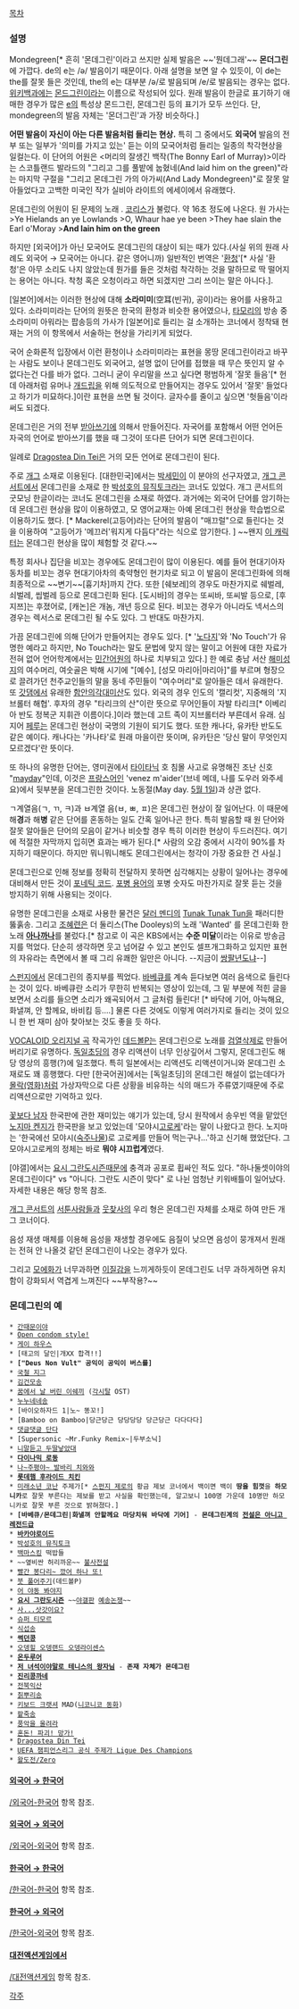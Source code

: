 [[목차]]
=== 설명 ===
Mondegreen[* 흔히 '몬데그린'이라고 쓰지만 실제 발음은 ~~'뭔데그래'~~ '''몬더그린'''에 가깝다. de의 e는 /ə/ 발음이기 때문이다. 아래 설명을 보면 알 수 있듯이, 이 de는 the를 잘못 들은 것인데, the의 e는 대부분 /ə/로 발음되며 /e/로 발음되는 경우는 없다. [[위키백과]]에는 [[몬드그린]]이라는 이름으로 작성되어 있다. 원래 발음이 한글로 표기하기 애매한 경우가 많은 [[e]]의 특성상 몬드그린, 몬데그린 등의 표기가 모두 쓰인다. 단, mondegreen의 발음 자체는 '몬더그린'과 가장 비슷하다.]

'''어떤 발음이 자신이 아는 다른 발음처럼 들리는 현상.''' 특히 그 중에서도 '''외국어''' 발음의 전부 또는 일부가 '의미를 가지고 있는' 듣는 이의 모국어처럼 들리는 일종의 착각현상을 일컬는다. 이 단어의 어원은 <머리의 잘생긴 백작(The Bonny Earl of Murray)>이라는 스코틀랜드 발라드의 "그리고 그를 풀밭에 눕혔네(And laid him on the green)"라는 마지막 구절을 "그리고 몬데그린 가의 아가씨(And Lady Mondegreen)"로 잘못 알아들었다고 고백한 미국인 작가 실비아 라이트의 에세이에서 유래했다.

{{{#!html
<iframe width="480" height="270" src="http://www.youtube.com/embed/IGfuvpgp7tw?feature=player_detailpage" frameborder="0" allowfullscreen></iframe>
}}}
몬데그린의 어원이 된 문제의 노래 <Earl of Moray>. [[코리스]]가 불렀다. 약 16초 정도에 나온다.
원 가사는 
>Ye Hielands an ye Lowlands
>O, Whaur hae ye been
>They hae slain the Earl o'Moray
>'''And lain him on the green'''

하지만 [외국어]가 아닌 모국어도 몬데그린의 대상이 되는 때가 있다.(사실 위의 원래 사례도 외국어 → 모국어는 아니다. 같은 영어니까) 일반적인 번역은 '[[환청]]'[* 사실 '환청'은 아무 소리도 나지 않았는데 뭔가를 들은 것처럼 착각하는 것을 말하므로 딱 떨어지는 용어는 아니다. 착청 혹은 오청이라고 하면 되겠지만 그리 쓰이는 말은 아니다.].

[일본어]에서는 이러한 현상에 대해 '''소라미미'''(空耳(빈귀), 공이)라는 용어를 사용하고 있다. 소라미미라는 단어의 원뜻은 한국의 환청과 비슷한 용어였으나, [[타모리]]의 방송 중 소라미미 아워라는 팝송등의 가사가 [일본어]로 들리는 걸 소개하는 코너에서 정착돼 현재는 거의 이 항목에서 서술하는 현상을 가리키게 되었다.

국어 순화론적 입장에서 이런 환청이나 소라미미라는 표현을 몽땅 몬데그린이라고 바꾸는 사람도 보이나 몬데그린도 외국어고, 설명 없이 단어를 접했을 때 무슨 뜻인지 알 수 없다는건 다를 바가 없다. 그러니 굳이 우리말을 쓰고 싶다면 평범하게 '잘못 들음'[* 헌데 아래처럼 유머나 [[개드립]]을 위해 의도적으로 만들어지는 경우도 있어서 '잘못' 들었다고 하기가 미묘하다.]이란 표현을 쓰면 될 것이다. 글자수를 줄이고 싶으면 '헛들음'이라 써도 되겠다.

몬데그린은 거의 전부 [[받아쓰기]]에 의해서 만들어진다. 자국어를 포함해서 어떤 언어든 자국의 언어로 받아쓰기를 했을 때 그것이 또다른 단어가 되면 몬데그린이다.

일례로 [[Dragostea Din Tei]]은 거의 모든 언어로 몬데그린이 된다.

주로 [[유머|개그]] 소재로 이용된다. [대한민국]에서는 [[박세민]]이 이 분야의 선구자였고, [[개그 콘서트]]에서 몬데그린을 소재로 한 [[박성호의 뮤직토크]]라는 코너도 있었다. 개그 콘서트의 굿모닝 한글이라는 코너도 몬데그린을 소재로 하였다. 과거에는 외국어 단어를 암기하는데 몬데그린 현상을 많이 이용하였고, 모 영어교재는 아예 몬데그린 현상을 학습법으로 이용하기도 했다. [* Mackerel(고등어)라는 단어의 발음이 "매끄럴"으로 들린다는 것을 이용하여 "고등어가 '메끄러'워지게 다듬다"라는 식으로 암기한다. ] ~~왠지 [[사오정(날아라 슈퍼보드)|이 캐릭터]]는 몬데그린 현상을 많이 체험할 것 같다.~~

특정 회사나 집단을 비꼬는 경우에도 몬데그린이 많이 이용된다. 예를 들어 현대기아자동차를 비꼬는 경우 현대기아차의 축약형인 현기차로 되고 이 발음이 몬데그린화에 의해 최종적으로 ~~변기~~[흉기차]까지 간다. 또한 [쉐보레]의 경우도 마찬가지로 쉐벌레, 쇠벌레, 씹벌레 등으로 몬데그린화 된다. [도시바]의 경우는 또씨바, 또씨발 등으로, [후지쯔]는 후졌어로, [캐논]은 개놈, 개년 등으로 된다. 비꼬는 경우가 아니라도 넥서스의 경우는 렉서스로 몬데그린 될 수도 있다. 그 반대도 마찬가지.

가끔 몬데그린에 의해 단어가 만들어지는 경우도 있다. [* '[[노다지]]'와 'No Touch'가 유명한 예라고 하지만, No Touch라는 말도 문법에 맞지 않는 말이고 어원에 대한 자료가 전혀 없어 언어학계에서는 [[민간어원]]의 하나로 치부되고 있다.] 한 예로 충남 서산 [http://www.haemi.or.kr/ 해미성지]의 여수머리, 여숫골은 박해 시기에 "[예수], [성모 마리아|마리아]"를 부르며 형장으로 끌려가던 천주교인들의 말을 동네 주민들이 "여수머리"로 알아들은 데서 유래한다. 또 [[갓댐]]에서 유래한 [[함안]]의[http://warstory.warfog.net/jab-10.htm 각대미산]도 있다. 외국의 경우 인도의 '캘리컷', 지중해의 '지브롤터 해협'. 후자의 경우 "타리크의 산"이란 뜻으로 무어인들이 자발 타리크[* 이베리아 반도 정복군 지휘관 이름이다.]이라 했는데 고트 족이 지브롤터라 부른데서 유래. 심지어 [[페루]]는 몬데그린 현상이 국명의 기원이 되기도 했다. 또한 캐나다, 유카탄 반도도 같은 예이다. 캐나다는 '카나타'로 원래 마을이란 뜻이며, 유카탄은 '당신 말이 무엇인지 모르겠다'란 뜻이다.

또 하나의 유명한 단어는, 영미권에서 [[타이타닉]] 호 침몰 사고로 유명해진 조난 신호 "[[메이데이|mayday]]"인데, 이것은 [[프랑스어]]인 'venez m'aider'(브네 메데, 나를 도우러 와주세요)에서 뒷부분을 몬데그린한 것이다. 노동절(May day. [[5월 1일]])과 상관 없다.

ㄱ계열음(ㄱ, ㄲ, ㅋ)과 ㅂ계열 음(ㅂ, ㅃ, ㅍ)은 몬데그린 현상이 잘 일어난다. 이 때문에 해'''경'''과 해'''병''' 같은 단어를 혼동하는 일도 간혹 일어나곤 한다. 특히 발음할 때 원 단어와 잘못 알아들은 단어의 모음이 같거나 비슷할 경우 특히 이러한 현상이 두드러진다. 여기에 적절한 자막까지 입히면 효과는 배가 된다.[* 사람의 오감 중에서 시각이 90%를 차지하기 때문이다. 하지만 뭐니뭐니해도 몬데그린에서는 청각이 가장 중요한 건 사실.]

몬데그린으로 인해 정보를 정확히 전달하지 못하면 심각해지는 상황이 일어나는 경우에 대비해서 만든 것이 [[포네틱 코드]]. [[포병 용어]]의 포병 숫자도 마찬가지로 잘못 듣는 것을 방지하기 위해 사용되는 것이다.

유명한 몬데그린을 소재로 사용한 물건은 [[달러 멘디]]의 [[Tunak Tunak Tun]]을 패러디한 뚫훍송. 그리고 [[조혜련]]은 더 둘리스(The Dooleys)의 노래 'Wanted' 를 몬데그린화 한 노래 '''[[아나까나]]'''를 불렀다.[* 참고로 이 곡은 KBS에서는 '''수준 미달'''이라는 이유로 방송금지를 먹었다. 단순히 생각하면 웃고 넘어갈 수 있고 본인도 셀프개그화하고 있지만 표현의 자유라는 측면에서 볼 때 그리 유쾌한 일만은 아니다. --지금이 [[쌍팔년도]]냐--]

[[스펀지]]에서 몬데그린의 종지부를 찍었다. [[바베큐/몬데그린|바베큐]]를 계속 듣다보면 여러 음색으로 들린다는 것이 있다. 바베큐란 소리가 무한히 반복되는 영상이 있는데, 그 밑 부분에 적힌 글을 보면서 소리를 들으면 소리가 왜곡되어서 그 글처럼 들린다! [* 바닥에 기어, 아늑해요, 화낼껴, 안 할께요, 바비킴 등….] 물론 다른 것에도 이렇게 여러가지로 들리는 것이 있으니 한 번 재미 삼아 찾아보는 것도 좋을 듯 하다.

[[VOCALOID 오리지널 곡]] 작곡가인 [[데드볼P]]는 몬데그린으로 노래를 [[검열삭제]]로 만들어버리기로 유명하다. [[독일초딩]]의 경우 리액션이 너무 인상깊어서 그렇지, 몬데그린도 해당 영상의 흥행(?)에 일조했다. 특히 일본에서는 리액션도 리액션이거니와 몬데그린 소재로도 꽤 흥행했다. 다만 [한국어권]에서는 [독일초딩]의 몬데그린 해설이 없는데다가 [[몰락(영화)]]처럼 가상자막으로 다른 상황을 비유하는 식의 매드가 주류였기때문에 주로 리액션으로만 기억하고 있다. 

[[꽃보다 남자]] 한국판에 관한 재미있는 얘기가 있는데, 당시 원작에서 송우빈 역을 맡았던 [[노지마 켄지]]가 한국판을 보고 있었는데 '모야시[[고로케]]'라는 말이 나왔다고 한다. 노지마는 '한국에선 모야시([[숙주나물]])로 고로케를 만들어 먹는구나…'하고 신기해 했었단다. 그 모야시고로케의 정체는 바로 '''뭐야 시끄럽게'''였다.

[야갤]에서는 [[요시 그란도시즌]]때문에 충격과 공포로 휩싸인 적도 있다. "하나둘셋이야의 몬데그린이다" vs "아니다. 그란도 시즌이 맞다" 로 나뉜 엄청난 키워배틀이 일어났다. 자세한 내용은 해당 항목 참조.

[[개그 콘서트]]의 [[서툰사람들]]과 [[웃찾사]]의 우리 형은 몬데그린 자체를 소재로 하여 만든 개그 코너이다.

음성 재생 매체를 이용해 음성을 재생할 경우에도 음질이 낮으면 음성이 뭉개져서 원래는 전혀 안 나올것 같던 몬데그린이 나오는 경우가 있다.

그리고 [[모에화]]가 너무과하면 [[이질감]]을 느끼게하듯이 몬데그린도 너무 과하게하면 유치함이 강화되서 역겹게 느껴진다 ~~부작용?~~
=== 몬데그린의 예 ===
 * [[간때문이야]]
 * [[강남스타일|Open condom style!]]
 * [[게이 하우스]] 
 * [태고의 달인|개XX 합격!!]
 * '''["Deus Non Vult" 공익이 공익이 버스를]'''
 * [[국철 지그]]
 * [[김건모송]]
 * [[심판의 날#s-2|꿈에서 날 버린 이쉐끼]] ([[각시탈(드라마)|각시탈]] OST)
 * [[누누네네송]]
 * [바이오하자드 1|노~ 똥꼬!]
 * [Bamboo on Bamboo|당근당근 당당당당 당근당근 다다다다]
 * [[Son of Sun|댓글댓글 단다]]
 * [Supersonic ~Mr.Funky Remix~|두부소닉]
 * [[월터 사무엘#s-3|니말듣고 두딸낳았대]]
 * '''[[다이나믹 로동]]'''
 * [[라이온 킹|나~주평야~ 발바리 치와와]]
 * '''[[롯데햄 후라이드 치킨]]'''
 * [[미래소년 코난]] 주제가[* [[스펀지(KBS)|스펀지 제로]]의 황금 제보 코너에서 백이면 백이 '''땅을 힘껏'''을 '''하모니카'''로 잘못 부른다는 제보를 받고 사실을 확인했는데, 알고보니 100명 가운데 10명만 하모니카로 잘못 부른 것으로 밝혀졌다.]
 * '''[바베큐/몬데그린|화낼껴 안할께요 마당치워 바닥에 기어]''' - '''몬데그린계의 [[전설은 아니고 레전드급]]'''
 * '''[[바카야로이드]]'''
 * [[박성호의 뮤직토크]]
 * [[백마스킹]] 떡밥들
 * ~~옆비싼 허리까운~~ [[불사전설]]
 * [[돼지바|빨간 봉다리~ 깠어 하나 또!]]
 * [[붓 풀어주기]](데드볼P)
 * [[갓오브워|어 야동 봐야지]]
 * '''[[요시 그란도시즌]]''' ~~[[야갤]]판 [[예송논쟁]]~~
 * [[삿갓|사...삿갓이요?]] 
 * [[슈퍼 티모르]]
 * [[식섭송]]
 * '''[[썩던콩]]'''
 * [[에메랄드 소드|오뎅힐 오뎅랜드 오뎅라이센스]]
 * '''[[온두루어]]'''
 * '''[[저 녀석이야말로 테니스의 왕자님]]''' - '''존재 자체가 몬데그린'''
 * '''[[Chili Con Carne|진리콩까네]]'''
 * [[전북익산]]
 * [[프리츠#s-2|칡뿌리송]]
 * [[키보드 크랫셔]] MAD([[니코니코 동화]])
 * [[팥죽송]]
 * [[풍악을 울려라]]
 * [[혼돈! 파괴! 망가!]]
 * [[Dragostea Din Tei]]
 * [[Ligue Des Champions|UEFA 챔피언스리그 공식 주제가 Ligue Des Champions]]
 * [[Fate/Zero/애니메이션/자막|왈도전/Zero]]
==== [[/외국어-한국어|외국어 → 한국어]] ====
[[/외국어-한국어]] 항목 참조.
==== [[/외국어-외국어|외국어 → 외국어]] ====
[[/외국어-외국어]] 항목 참조.
==== [[/한국어-한국어|한국어 → 한국어]] ====
[[/한국어-한국어]] 항목 참조.
==== [[/한국어-외국어|한국어 → 외국어]] ====
[[/한국어-외국어]] 항목 참조.
==== [[대전액션게임]]에서 ====
[[/대전액션게임]] 항목 참조.

[[각주]]
